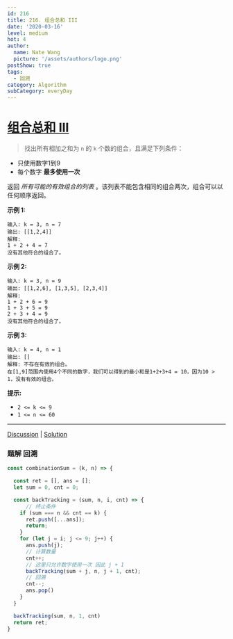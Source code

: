 ```yaml
---
id: 216
title: 216. 组合总和 III
date: '2020-03-16'
level: medium
hot: 4
author:
  name: Nate Wang
  picture: '/assets/authors/logo.png'
postShow: true
tags:
  - 回溯
category: Algorithm
subCategory: everyDay
---
```






# [组合总和 III](https://leetcode-cn.com/problems/combination-sum-iii/description/)

> 找出所有相加之和为 `n` 的 `k` 个数的组合，且满足下列条件：

- 只使用数字1到9
- 每个数字 **最多使用一次** 

返回 *所有可能的有效组合的列表* 。该列表不能包含相同的组合两次，组合可以以任何顺序返回。 

**示例 1:**

```
输入: k = 3, n = 7
输出: [[1,2,4]]
解释:
1 + 2 + 4 = 7
没有其他符合的组合了。
```

**示例 2:**

```
输入: k = 3, n = 9
输出: [[1,2,6], [1,3,5], [2,3,4]]
解释:
1 + 2 + 6 = 9
1 + 3 + 5 = 9
2 + 3 + 4 = 9
没有其他符合的组合了。
```

**示例 3:**

```
输入: k = 4, n = 1
输出: []
解释: 不存在有效的组合。
在[1,9]范围内使用4个不同的数字，我们可以得到的最小和是1+2+3+4 = 10，因为10 > 1，没有有效的组合。
```

**提示:**

- `2 <= k <= 9`
- `1 <= n <= 60`

------

[Discussion](https://leetcode-cn.com/problems/combination-sum-iii/comments/) | [Solution](https://leetcode-cn.com/problems/combination-sum-iii/solution/)

### 题解 回溯



```js
const combinationSum = (k, n) => {

  const ret = [], ans = [];
  let sum = 0, cnt = 0;

  const backTracking = (sum, n, i, cnt) => {
	  // 终止条件
    if (sum === n && cnt == k) {
      ret.push([...ans]);
      return;
    }
    for (let j = i; j <= 9; j++) {
      ans.push(j);
      // 计算数量
      cnt++;
      // 这里只允许数字使用一次 因此 j + 1
      backTracking(sum + j, n, j + 1, cnt);
      // 回溯
      cnt--;
      ans.pop()
    }
  }

  backTracking(sum, n, 1, cnt)
  return ret;
}
```
